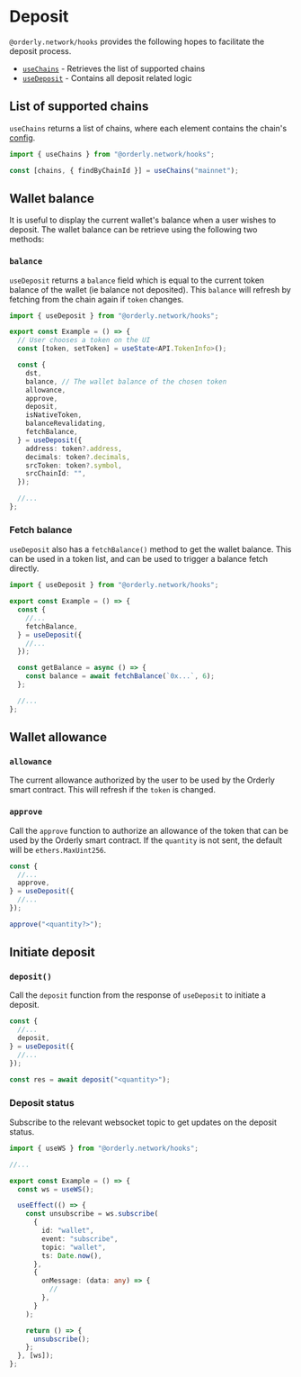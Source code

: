 # Deposit

`@orderly.network/hooks` provides the following hopes to facilitate the deposit process.

- [`useChains`](/) - Retrieves the list of supported chains
- [`useDeposit`](/) - Contains all deposit related logic

## List of supported chains

`useChains` returns a list of chains, where each element contains the chain's [config](/).

```typescript
import { useChains } from "@orderly.network/hooks";

const [chains, { findByChainId }] = useChains("mainnet");
```

## Wallet balance

It is useful to display the current wallet's balance when a user wishes to deposit. The wallet balance can be retrieve using the following two methods:

### `balance`

`useDeposit` returns a `balance` field which is equal to the current token balance of the wallet (ie balance not deposited). This `balance` will refresh by fetching from the chain again if `token` changes.

```typescript
import { useDeposit } from "@orderly.network/hooks";

export const Example = () => {
  // User chooses a token on the UI
  const [token, setToken] = useState<API.TokenInfo>();

  const {
    dst,
    balance, // The wallet balance of the chosen token
    allowance,
    approve,
    deposit,
    isNativeToken,
    balanceRevalidating,
    fetchBalance,
  } = useDeposit({
    address: token?.address,
    decimals: token?.decimals,
    srcToken: token?.symbol,
    srcChainId: "",
  });

  //...
};
```

### Fetch balance

`useDeposit` also has a `fetchBalance()` method to get the wallet balance. This can be used in a token list, and can be used to trigger a balance fetch directly.

```typescript /fetchBalance/
import { useDeposit } from "@orderly.network/hooks";

export const Example = () => {
  const {
    //...
    fetchBalance,
  } = useDeposit({
    //...
  });

  const getBalance = async () => {
    const balance = await fetchBalance(`0x...`, 6);
  };

  //...
};
```

## Wallet allowance

### `allowance`

The current allowance authorized by the user to be used by the Orderly smart contract. This will refresh if the `token` is changed.

### `approve`

Call the `approve` function to authorize an allowance of the token that can be used by the Orderly smart contract. If the `quantity` is not sent, the default will be `ethers.MaxUint256`.

```typescript /approve/
const {
  //...
  approve,
} = useDeposit({
  //...
});

approve("<quantity?>");
```

## Initiate deposit

### `deposit()`

Call the `deposit` function from the response of `useDeposit` to initiate a deposit.

```typescript /deposit/
const {
  //...
  deposit,
} = useDeposit({
  //...
});

const res = await deposit("<quantity>");
```

### Deposit status

Subscribe to the relevant websocket topic to get updates on the deposit status.

```typescript
import { useWS } from "@orderly.network/hooks";

//...

export const Example = () => {
  const ws = useWS();

  useEffect(() => {
    const unsubscribe = ws.subscribe(
      {
        id: "wallet",
        event: "subscribe",
        topic: "wallet",
        ts: Date.now(),
      },
      {
        onMessage: (data: any) => {
          //
        },
      }
    );

    return () => {
      unsubscribe();
    };
  }, [ws]);
};
```

